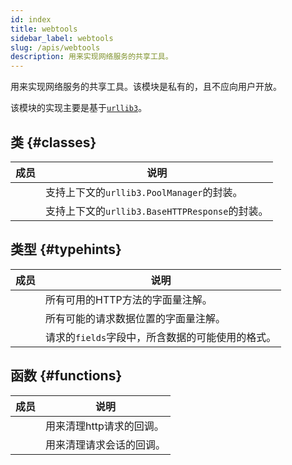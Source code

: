 ```yaml
---
id: index
title: webtools
sidebar_label: webtools
slug: /apis/webtools
description: 用来实现网络服务的共享工具。
---
```




<APITopBar type="module" isPrivate={true} source="webtools" />

用来实现网络服务的共享工具。该模块是私有的，且不应向用户开放。

该模块的实现主要是基于[`urllib3`<IconExternalLink/>][link-urllib3]。

## 类 {#classes}

|                                            成员                                            | <center>说明</center>                          |
| :----------------------------------------------------------------------------------------: | :--------------------------------------------- |
| [<IconObjType type="class" hasText={true} text="SafePoolManager"/>](./SafePoolManager.mdx) | 支持上下文的`urllib3.PoolManager`的封装。      |
|     [<IconObjType type="class" hasText={true} text="SafeRequest"/>](./SafeRequest.mdx)     | 支持上下文的`urllib3.BaseHTTPResponse`的封装。 |

## 类型 {#typehints}

|                                          成员                                           | <center>说明</center>                            |
| :-------------------------------------------------------------------------------------: | :----------------------------------------------- |
| [<IconObjType type="type" hasText={true} text="MethodApproved"/>](./MethodApproved.mdx) | 所有可用的HTTP方法的字面量注解。                 |
| [<IconObjType type="type" hasText={true} text="ReqLocApproved"/>](./ReqLocApproved.mdx) | 所有可能的请求数据位置的字面量注解。             |
|        [<IconObjType type="type" hasText={true} text="ReqFile"/>](./ReqFile.mdx)        | 请求的`fields`字段中，所含数据的可能使用的格式。 |

## 函数 {#functions}

|                                                 成员                                                  | <center>说明</center>    |
| :---------------------------------------------------------------------------------------------------: | :----------------------- |
|    [<IconObjType type="func" hasText={true} text="clean_http_manager"/>](./clean_http_manager.mdx)    | 用来清理http请求的回调。 |
| [<IconObjType type="func" hasText={true} text="close_request_session"/>](./close_request_session.mdx) | 用来清理请求会话的回调。 |

[link-urllib3]: https://urllib3.readthedocs.io/en/latest/index.html

